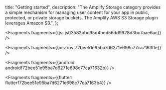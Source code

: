  title: "Getting started",
  description: "The Amplify Storage category provides a simple mechanism for managing user content for your app in public, protected, or private storage buckets. The Amplify AWS S3 Storage plugin leverages Amazon S3.",
};






<Fragments fragments={{js: js03582bbd95d4bed56dd9928d3bc7aae6ac}} />



<Fragments fragments={{ios: iosf72bee51e95ba7d6271e698c77ca71630e}} />



<Fragments fragments={{android: androidf72bee51e95ba7d6271e698c77ca71632b}} />



<Fragments fragments={{flutter: flutterf72bee51e95ba7d6271e698c77ca7163b4}} />